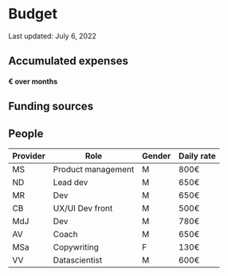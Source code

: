 <!-- see https://github.com/prettier/prettier/issues/13057 -->
<!-- prettier-ignore-start -->
# Budget
<!--rehype:class=mb__0-->

Last updated: July 6, 2022
<!--rehype:class=text__smallcaps mb__0-->

## Accumulated expenses
<!--rehype:class=mb__0-->

#### <accumulatedExpenses /> € over <months /> months
<!--rehype:class=h4__light-->

<div style={{ height: '540px' }} className="mb__4XL">
  <AccumulatedExpensesGraph />
</div>

## Funding sources
<!--rehype:class=text__center-->

<div style={{ height: '480px' }} className="mt__L">
  <FundingSourcesGraph />
</div>

## People

| Provider | Role               | Gender | Daily rate |
| -------- | ------------------ | ------ | ---------- |
| MS       | Product management | M      | 800€       |
| ND       | Lead dev           | M      | 650€       |
| MR       | Dev                | M      | 650€       |
| CB       | UX/UI Dev front    | M      | 500€       |
| MdJ      | Dev                | M      | 780€       |
| AV       | Coach              | M      | 650€       |
| MSa      | Copywriting        | F      | 130€       |
| VV       | Datascientist      | M      | 600€       |
<!--rehype:class=mt__XL-->

<!-- prettier-ignore-end -->

